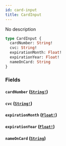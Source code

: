 ```yaml
---
id: card-input
title: CardInput
---
```


No description

```graphql
type CardInput {
  cardNumber: String!
  cvc: String!
  expirationMonth: Float!
  expirationYear: Float!
  nameOnCard: String
}
```

### Fields

#### `cardNumber` ([`String!`](/docs/graphql/scalars/string))

#### `cvc` ([`String!`](/docs/graphql/scalars/string))

#### `expirationMonth` ([`Float!`](/docs/graphql/scalars/float))

#### `expirationYear` ([`Float!`](/docs/graphql/scalars/float))

#### `nameOnCard` ([`String`](/docs/graphql/scalars/string))

